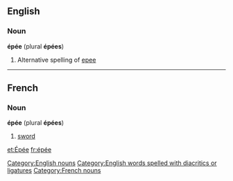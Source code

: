 ==English==
===Noun===
'''épée''' (plural '''épées''')
# Alternative spelling of [[epee]]

----

== French ==
=== Noun ===
'''épée''' (plural '''épées''')
#[[sword]]

[[et:Épée]]
[[fr:épée]]

[[Category:English nouns]][[Category:English words spelled with diacritics or ligatures]][[Category:French nouns]]
